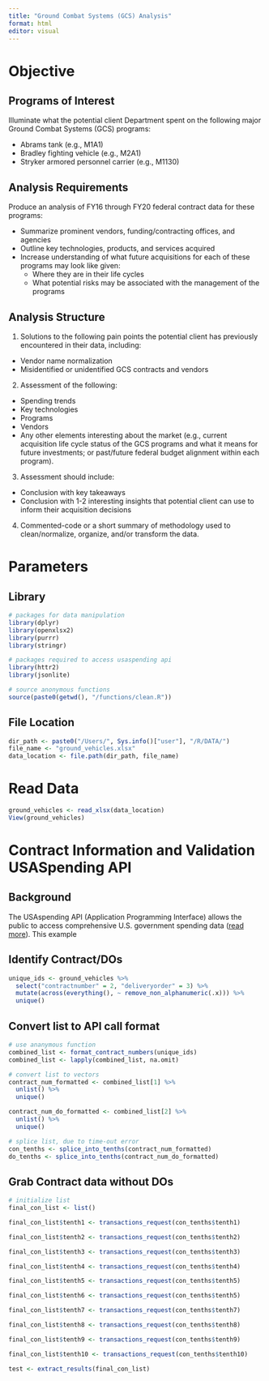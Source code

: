 ```yaml
---
title: "Ground Combat Systems (GCS) Analysis"
format: html
editor: visual
---
```


# Objective

## Programs of Interest

Illuminate what the potential client Department spent on the following major Ground Combat Systems (GCS) programs:

-   Abrams tank (e.g., M1A1)
-   Bradley fighting vehicle (e.g., M2A1)
-   Stryker armored personnel carrier (e.g., M1130)

## Analysis Requirements

Produce an analysis of FY16 through FY20 federal contract data for these programs:

-   Summarize prominent vendors, funding/contracting offices, and agencies
-   Outline key technologies, products, and services acquired
-   Increase understanding of what future acquisitions for each of these programs may look like given:
    -   Where they are in their life cycles
    -   What potential risks may be associated with the management of the programs

## Analysis Structure

1)  Solutions to the following pain points the potential client has previously encountered in their data, including:

-   Vendor name normalization
-   Misidentified or unidentified GCS contracts and vendors

2)  Assessment of the following:

-   Spending trends
-   Key technologies
-   Programs
-   Vendors
-   Any other elements interesting about the market (e.g., current acquisition life cycle status of the GCS programs and what it means for future investments; or past/future federal budget alignment within each program).

3)  Assessment should include:

-   Conclusion with key takeaways
-   Conclusion with 1-2 interesting insights that potential client can use to inform their acquisition decisions

4)  Commented-code or a short summary of methodology used to clean/normalize, organize, and/or transform the data.

# Parameters

## Library

```r
# packages for data manipulation
library(dplyr)
library(openxlsx2)
library(purrr)
library(stringr)

# packages required to access usaspending api
library(httr2)
library(jsonlite)

# source anonymous functions
source(paste0(getwd(), "/functions/clean.R"))
```

## File Location

```r
dir_path <- paste0("/Users/", Sys.info()["user"], "/R/DATA/")
file_name <- "ground_vehicles.xlsx"
data_location <- file.path(dir_path, file_name)
```

# Read Data

```r
ground_vehicles <- read_xlsx(data_location)
View(ground_vehicles)
```

# Contract Information and Validation USASpending API

## Background

The USAspending API (Application Programming Interface) allows the public to access comprehensive U.S. government spending data ([read more](https://api.usaspending.gov/)). This example 

## Identify Contract/DOs

```r
unique_ids <- ground_vehicles %>% 
  select("contractnumber" = 2, "deliveryorder" = 3) %>% 
  mutate(across(everything(), ~ remove_non_alphanumeric(.x))) %>% 
  unique()
```

## Convert list to API call format

```r
# use ananymous function 
combined_list <- format_contract_numbers(unique_ids)
combined_list <- lapply(combined_list, na.omit)

# convert list to vectors
contract_num_formatted <- combined_list[1] %>% 
  unlist() %>% 
  unique()

contract_num_do_formatted <- combined_list[2] %>% 
  unlist() %>% 
  unique()

# splice list, due to time-out error
con_tenths <- splice_into_tenths(contract_num_formatted)
do_tenths <- splice_into_tenths(contract_num_do_formatted)
```

## Grab Contract data without DOs

```r
# initialize list
final_con_list <- list()
```

```r
final_con_list$tenth1 <- transactions_request(con_tenths$tenth1)
```

```r
final_con_list$tenth2 <- transactions_request(con_tenths$tenth2)
```

```r
final_con_list$tenth3 <- transactions_request(con_tenths$tenth3)
```

```r
final_con_list$tenth4 <- transactions_request(con_tenths$tenth4)
```

```r
final_con_list$tenth5 <- transactions_request(con_tenths$tenth5)
```

```r
final_con_list$tenth6 <- transactions_request(con_tenths$tenth5)
```

```r
final_con_list$tenth7 <- transactions_request(con_tenths$tenth7)
```

```r
final_con_list$tenth8 <- transactions_request(con_tenths$tenth8)
```

```r
final_con_list$tenth9 <- transactions_request(con_tenths$tenth9)
```

```r
final_con_list$tenth10 <- transactions_request(con_tenths$tenth10)
```

```r
test <- extract_results(final_con_list)
```